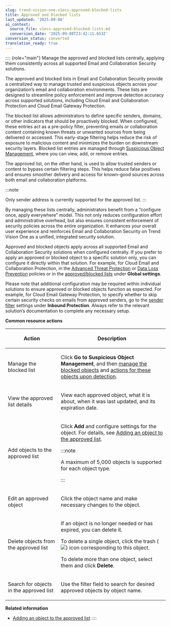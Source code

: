 ```yaml
---
slug: trend-vision-one-v1ecs-approved-blocked-lists
title: Approved and blocked lists
last_updated: '2025-09-08'
ai_context:
  source_file: v1ecs-approved-blocked-lists.md
  conversion_date: '2025-09-08T23:42:11.653Z'
conversion_status: converted
translation_ready: true
---
```


:::: {role="main"}
Manage the approved and blocked lists centrally, applying them consistently across all supported Email and Collaboration Security solutions.

The approved and blocked lists in Email and Collaboration Security provide a centralized way to manage trusted and suspicious objects across your organization’s email and collaboration environments. These lists are designed to streamline policy enforcement and improve detection accuracy across supported solutions, including Cloud Email and Collaboration Protection and Cloud Email Gateway Protection.

The blocked list allows administrators to define specific senders, domains, or other indicators that should be proactively blocked. When configured, these entries act as a pre-policy filter, preventing emails or collaboration content containing known threats or unwanted sources from being delivered or accessed. This early-stage filtering helps reduce the risk of exposure to malicious content and minimizes the burden on downstream security layers. Blocked list entries are managed through [Suspicious Object Management](suspicious-object-list.mdx), where you can view, add, or remove entries.

The approved list, on the other hand, is used to allow trusted senders or content to bypass certain filtering steps. This helps reduce false positives and ensures smoother delivery and access for known-good sources across both email and collaboration platforms.

:::note

Only sender address is currently supported for the approved list.
:::

By managing these lists centrally, administrators benefit from a “configure once, apply everywhere” model. This not only reduces configuration effort and administrative overhead, but also ensures consistent enforcement of security policies across the entire organization. It enhances your overall user experience and reinforces Email and Collaboration Security on Trend Vision One as a unified, integrated security solution.

Approved and blocked objects apply across all supported Email and Collaboration Security solutions when configured centrally. If you prefer to apply an approved or blocked object to a specific solution only, you can configure it directly within that solution. For example, for Cloud Email and Collaboration Protection, in the [Advanced Threat Protection](adding-atp-policies.mdx) or [Data Loss Prevention](adding-dlp-policies.mdx) policies or in the [approved/blocked lists](configuring-approved-blocked-lists.mdx) under **Global settings**.

Please note that additional configuration may be required within individual solutions to ensure approved or blocked objects function as expected. For example, for Cloud Email Gateway Protection, to specify whether to skip certain security checks on emails from approved senders, go to the [sender filter](managing-sender-filter.mdx) settings under **Inbound Protection**. Always refer to the relevant solution’s documentation to complete any necessary setup.

**Common resource actions**

<table>
<colgroup>
<col style="width: 33%" />
<col style="width: 67%" />
</colgroup>
<thead>
<tr>
<th><p>Action</p></th>
<th><p>Description</p></th>
</tr>
</thead>
<tbody>
<tr>
<td><p>Manage the blocked list</p></td>
<td><p>Click <strong>Go to Suspicious Object Management</strong>, and then <a href="trend-vision-one-add-import-suspicious-objects">manage the blocked objects</a> and <a href="trend-vision-one-suspicious-object-actions">actions for these objects upon detection</a>.</p></td>
</tr>
<tr>
<td><p>View the approved list details</p></td>
<td><p>View each approved object, what it is about, when it was last updated, and its expiration date.</p></td>
</tr>
<tr>
<td><p>Add objects to the approved list</p></td>
<td><p>Click <strong>Add</strong> and configure settings for the object. For details, see <a href="trend-vision-one-v1ecs-adding-object-approved-list">Adding an object to the approved list</a>.</p>


:::note

<p>A maximum of 5,000 objects is supported for each object type.</p>


:::

</td>
</tr>
<tr>
<td><p>Edit an approved object</p></td>
<td><p>Click the object name and make necessary changes to the object.</p></td>
</tr>
<tr>
<td><p>Delete objects from the approved list</p></td>
<td><p>If an object is no longer needed or has expired, you can delete it.</p>
<p>To delete a single object, click the trash (<img src="./images/trash_icon=GUID-47cf6867-6315-438e-8670-86ff36f22a28.webp" />) icon corresponding to this object.</p>
<p>To delete more than one object, select them and click <strong>Delete</strong>.</p></td>
</tr>
<tr>
<td><p>Search for objects in the approved list</p></td>
<td><p>Use the filter field to search for desired approved objects by object name.</p></td>
</tr>
</tbody>
</table>

**Related information**

- [Adding an object to the approved list](v1ecs-adding-object-approved-list.md "Add one or multiple approved objects into the approved list that applies to all supported Email and Collaboration Security solutions.")
::::
